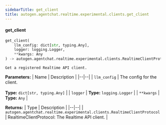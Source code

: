 ```yaml
---
sidebarTitle: get_client
title: autogen.agentchat.realtime.experimental.clients.get_client
---
```


<code class="doc-symbol doc-symbol-heading doc-symbol-function"></code>
#### get_client

```python
get_client(
    llm_config: dict[str, typing.Any],
    logger: logging.Logger,
    **kwargs: Any
) -> autogen.agentchat.realtime.experimental.clients.RealtimeClientProtocol
```

    Get a registered Realtime API client.

<b>Parameters:</b>
| Name | Description |
|--|--|
| `llm_config` | The config for the client.<br/><br/>**Type:** `dict[str, typing.Any]` |
| `logger` | **Type:** `logging.Logger` |
| `**kwargs` | **Type:** `Any` |

<b>Returns:</b>
| Type | Description |
|--|--|
| `autogen.agentchat.realtime.experimental.clients.RealtimeClientProtocol` | RealtimeClientProtocol: The Realtime API client. |

<br />